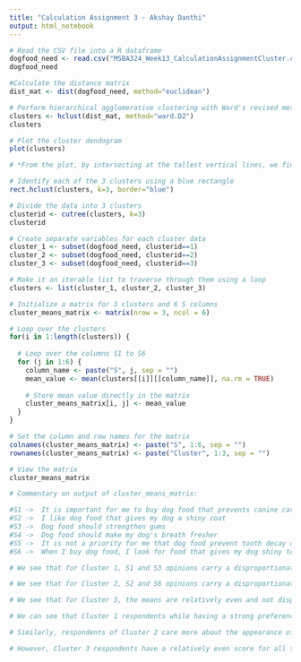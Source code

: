 ---
title: "Calculation Assignment 3 - Akshay Danthi"
output: html_notebook
---


```{r}
# Read the CSV file into a R dataframe
dogfood_need <- read.csv("MSBA324_Week13_CalculationAssignmentCluster.csv")
dogfood_need

#Calculate the distance matrix
dist_mat <- dist(dogfood_need, method="euclidean")

# Perform hierarchical agglomerative clustering with Ward's revised method
clusters <- hclust(dist_mat, method="ward.D2")
clusters

# Plot the cluster dendogram
plot(clusters)

# *From the plot, by intersecting at the tallest vertical lines, we find that there are 3 clusters here. Hence number of clusters (k) has been chosen to be 3 below.*

# Identify each of the 3 clusters using a blue rectangle 
rect.hclust(clusters, k=3, border="blue")

# Divide the data into 3 clusters
clusterid <- cutree(clusters, k=3)
clusterid

# Create separate variables for each cluster data
cluster_1 <- subset(dogfood_need, clusterid==1)
cluster_2 <- subset(dogfood_need, clusterid==2)
cluster_3 <- subset(dogfood_need, clusterid==3)

# Make it an iterable list to traverse through them using a loop
clusters <- list(cluster_1, cluster_2, cluster_3)

# Initialize a matrix for 3 clusters and 6 S columns
cluster_means_matrix <- matrix(nrow = 3, ncol = 6)

# Loop over the clusters
for(i in 1:length(clusters)) {
  
  # Loop over the columns S1 to S6
  for (j in 1:6) {
    column_name <- paste("S", j, sep = "")
    mean_value <- mean(clusters[[i]][[column_name]], na.rm = TRUE)
    
    # Store mean value directly in the matrix
    cluster_means_matrix[i, j] <- mean_value
  }
}

# Set the column and row names for the matrix
colnames(cluster_means_matrix) <- paste("S", 1:6, sep = "")
rownames(cluster_means_matrix) <- paste("Cluster", 1:3, sep = "")

# View the matrix
cluster_means_matrix

# Commentary on output of cluster_means_matrix:

#S1 ->	It is important for me to buy dog food that prevents canine cavities
#S2 ->	I like dog food that gives my dog a shiny coat
#S3 ->	Dog food should strengthen gums
#S4 ->	Dog food should make my dog's breath fresher
#S5 ->	It is not a priority for me that dog food prevent tooth decay or cavities (reverse coded question)
#S6 ->	When I buy dog food, I look for food that gives my dog shiny teeth

# We see that for Cluster 1, S1 and S3 opinions carry a disproportionately higher weight.

# We see that for Cluster 2, S2 and S6 opinions carry a disproportionately higher weight.

# We see that for Cluster 3, the means are relatively even and not disproportionately higher.

# We can see that Cluster 1 respondents while having a strong preference to Strengthen gums (S3), also prefer to buy food that prevents cavities (S1). This conclusion is also further strengthened by their lower score to the reverse-coded question about Cavities (S5).

# Similarly, respondents of Cluster 2 care more about the appearance of their Dog (S2->Shiny coat and S6-> Shiny teeth).

# However, Cluster 3 respondents have a relatively even score for all the opinions and do not have any disproportionately high Mean for any opinion. This means that Either A. They do not have strong opinions on Dog food they purchase OR B. Their interests are not represented in this survey.
```
